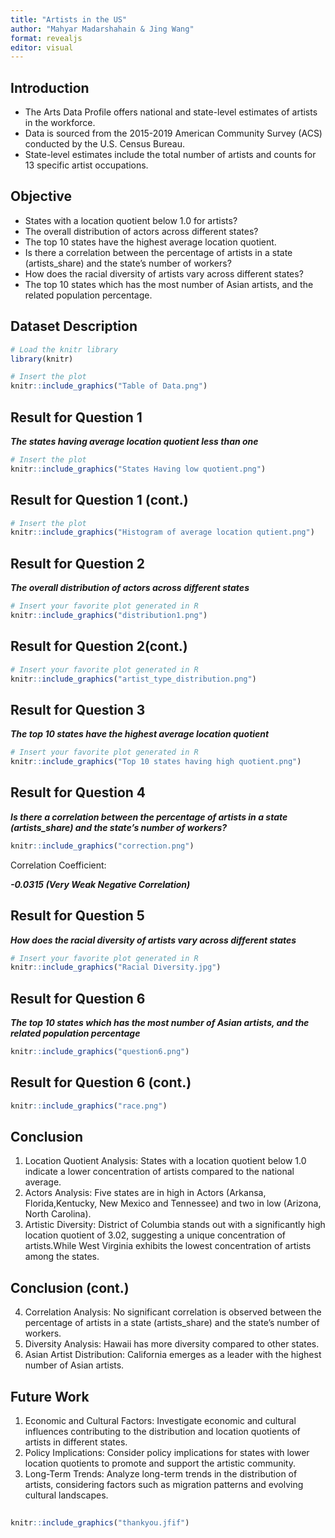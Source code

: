 ```yaml
---
title: "Artists in the US"
author: "Mahyar Madarshahain & Jing Wang"
format: revealjs
editor: visual
---
```


## Introduction

::: incremental
-   The Arts Data Profile offers national and state-level estimates of artists in the workforce.
-   Data is sourced from the 2015-2019 American Community Survey (ACS) conducted by the U.S. Census Bureau.
-   State-level estimates include the total number of artists and counts for 13 specific artist occupations.
:::

## Objective

::: nonincremental
-   States with a location quotient below 1.0 for artists?
-   The overall distribution of actors across different states?
-   The top 10 states have the highest average location quotient.
-   Is there a correlation between the percentage of artists in a state (artists_share) and the state's number of workers?
-   How does the racial diversity of artists vary across different states?
-   The top 10 states which has the most number of Asian artists, and the related population percentage.
:::

## Dataset Description

```r
# Load the knitr library
library(knitr)

# Insert the plot
knitr::include_graphics("Table of Data.png")
```

## Result for Question 1

***The states having average location quotient less than one***

```r


# Insert the plot
knitr::include_graphics("States Having low quotient.png")
```

## Result for Question 1 (cont.)

```r

# Insert the plot
knitr::include_graphics("Histogram of average location qutient.png")
```

## Result for Question 2

***The overall distribution of actors across different states***

```r

# Insert your favorite plot generated in R
knitr::include_graphics("distribution1.png")
```

## Result for Question 2(cont.)

```r

# Insert your favorite plot generated in R
knitr::include_graphics("artist_type_distribution.png")
```

## Result for Question 3

***The top 10 states have the highest average location quotient***

```r

# Insert your favorite plot generated in R
knitr::include_graphics("Top 10 states having high quotient.png")
```

## Result for Question 4

***Is there a correlation between the percentage of artists in a state (artists_share) and the state's number of workers?***

```r
knitr::include_graphics("correction.png")
```

Correlation Coefficient:

***-0.0315 (Very Weak Negative Correlation)***

## Result for Question 5

***How does the racial diversity of artists vary across different states***

```r

# Insert your favorite plot generated in R
knitr::include_graphics("Racial Diversity.jpg")
```

## Result for Question 6

***The top 10 states which has the most number of Asian artists, and the related population percentage***

```r
knitr::include_graphics("question6.png")
```

## Result for Question 6 (cont.)

```r
knitr::include_graphics("race.png")
```

## Conclusion

::: incremental
1.  Location Quotient Analysis: States with a location quotient below 1.0 indicate a lower concentration of artists compared to the national average.
2.  Actors Analysis: Five states are in high in Actors (Arkansa, Florida,Kentucky, New Mexico and Tennessee) and two in low (Arizona, North Carolina).
3.  Artistic Diversity: District of Columbia stands out with a significantly high location quotient of 3.02, suggesting a unique concentration of artists.While West Virginia exhibits the lowest concentration of artists among the states.
:::

## Conclusion (cont.)

::: incremental
4.  Correlation Analysis: No significant correlation is observed between the percentage of artists in a state (artists_share) and the state's number of workers.
5.  Diversity Analysis: Hawaii has more diversity compared to other states.
6.  Asian Artist Distribution: California emerges as a leader with the highest number of Asian artists.
:::

## Future Work

::: incremental
1.  Economic and Cultural Factors: Investigate economic and cultural influences contributing to the distribution and location quotients of artists in different states.
2.  Policy Implications: Consider policy implications for states with lower location quotients to promote and support the artistic community.
3.  Long-Term Trends: Analyze long-term trends in the distribution of artists, considering factors such as migration patterns and evolving cultural landscapes.
:::

## 

```r
knitr::include_graphics("thankyou.jfif")
```
